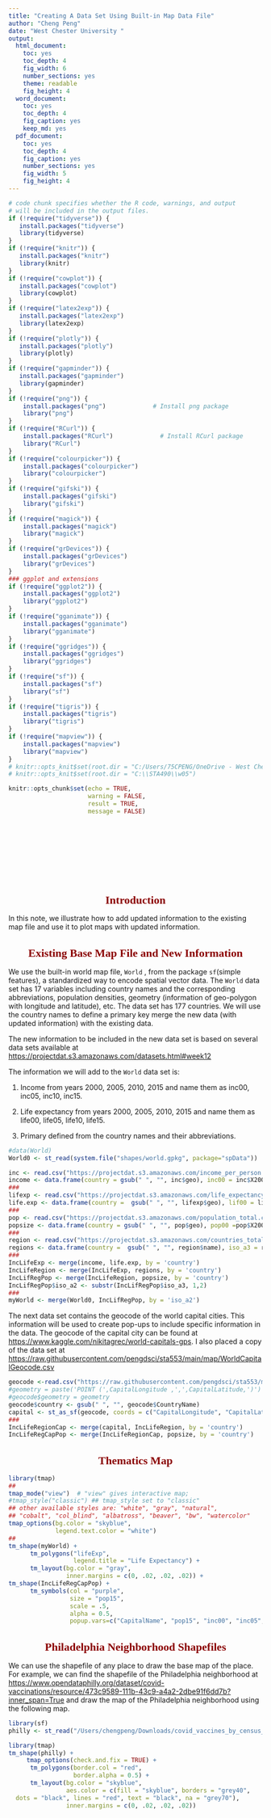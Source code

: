 ```yaml
---
title: "Creating A Data Set Using Built-in Map Data File"
author: "Cheng Peng"
date: "West Chester University "
output:
  html_document: 
    toc: yes
    toc_depth: 4
    fig_width: 6
    number_sections: yes
    theme: readable
    fig_height: 4
  word_document: 
    toc: yes
    toc_depth: 4
    fig_caption: yes
    keep_md: yes
  pdf_document: 
    toc: yes
    toc_depth: 4
    fig_caption: yes
    number_sections: yes
    fig_width: 5
    fig_height: 4
---
```

<style type="text/css">

div#TOC li {
    list-style:none;
    background-image:none;
    background-repeat:none;
    background-position:0;
}
h1.title {
  font-size: 24px;
  color: DarkRed;
  text-align: center;
}
h4.author { /* Header 4 - and the author and data headers use this too  */
    font-size: 18px;
  font-family: "Times New Roman", Times, serif;
  color: DarkRed;
  text-align: center;
}
h4.date { /* Header 4 - and the author and data headers use this too  */
  font-size: 18px;
  font-family: "Times New Roman", Times, serif;
  color: DarkBlue;
  text-align: center;
}
h1 { /* Header 3 - and the author and data headers use this too  */
    font-size: 22px;
    font-family: "Times New Roman", Times, serif;
    color: darkred;
    text-align: center;
}
h2 { /* Header 3 - and the author and data headers use this too  */
    font-size: 18px;
    font-family: "Times New Roman", Times, serif;
    color: navy;
    text-align: left;
}

h3 { /* Header 3 - and the author and data headers use this too  */
    font-size: 15px;
    font-family: "Times New Roman", Times, serif;
    color: navy;
    text-align: left;
}

h4 { /* Header 4 - and the author and data headers use this too  */
    font-size: 18px;
    font-family: "Times New Roman", Times, serif;
    color: darkred;
    text-align: left;
}
</style>

```r
# code chunk specifies whether the R code, warnings, and output 
# will be included in the output files.
if (!require("tidyverse")) {
   install.packages("tidyverse")
   library(tidyverse)
}
if (!require("knitr")) {
   install.packages("knitr")
   library(knitr)
}
if (!require("cowplot")) {
   install.packages("cowplot")
   library(cowplot)
}
if (!require("latex2exp")) {
   install.packages("latex2exp")
   library(latex2exp)
}
if (!require("plotly")) {
   install.packages("plotly")
   library(plotly)
}
if (!require("gapminder")) {
   install.packages("gapminder")
   library(gapminder)
}
if (!require("png")) {
    install.packages("png")             # Install png package
    library("png")
}
if (!require("RCurl")) {
    install.packages("RCurl")             # Install RCurl package
    library("RCurl")
}
if (!require("colourpicker")) {
    install.packages("colourpicker")              
    library("colourpicker")
}
if (!require("gifski")) {
    install.packages("gifski")              
    library("gifski")
}
if (!require("magick")) {
    install.packages("magick")              
    library("magick")
}
if (!require("grDevices")) {
    install.packages("grDevices")              
    library("grDevices")
}
### ggplot and extensions
if (!require("ggplot2")) {
    install.packages("ggplot2")              
    library("ggplot2")
}
if (!require("gganimate")) {
    install.packages("gganimate")              
    library("gganimate")
}
if (!require("ggridges")) {
    install.packages("ggridges")              
    library("ggridges")
}
if (!require("sf")) {
    install.packages("sf")              
    library("sf")
}
if (!require("tigris")) {
    install.packages("tigris")              
    library("tigris")
}
if (!require("mapview")) {
    install.packages("mapview")              
    library("mapview")
}
# knitr::opts_knit$set(root.dir = "C:/Users/75CPENG/OneDrive - West Chester University of PA/Documents")
# knitr::opts_knit$set(root.dir = "C:\\STA490\\w05")

knitr::opts_chunk$set(echo = TRUE,       
                      warning = FALSE,   
                      result = TRUE,   
                      message = FALSE)
```

\

\

\

\

# Introduction

In this note, we illustrate how to add updated information to the existing map file and use it to plot maps with updated information.

# Existing Base Map File and New Information

We use the built-in world map file, `World` , from the package `sf`(simple features), a standardized way to encode spatial vector data. The `World` data set has 17 variables including country names and the corresponding abbreviations, population densities, geometry (information of geo-polygon with longitude and latitude), etc. The data set has 177 countries. We will use the country names to define a primary key merge the new data (with updated information) with the existing data.

The new information to be included in the new data set is based on several data sets available at <https://projectdat.s3.amazonaws.com/datasets.html#week12> 

The information we will add to the `World` data set is:

1. Income from years 2000, 2005, 2010, 2015 and name them as inc00, inc05, inc10, inc15.

2. Life expectancy from years 2000, 2005, 2010, 2015 and name them as life00, life05, life10, life15.

3. Primary defined from the country names and their abbreviations.

```r
#data(World)
World0 <- st_read(system.file("shapes/world.gpkg", package="spData"))
```

```r
inc <- read.csv("https://projectdat.s3.amazonaws.com/income_per_person.csv")
income <- data.frame(country = gsub(" ", "", inc$geo), inc00 = inc$X2000, inc05 = inc$X2005, inc10 = inc$X2010, inc15 = inc$X2015)
###
lifexp <- read.csv("https://projectdat.s3.amazonaws.com/life_expectancy_years.csv")
life.exp <- data.frame(country =  gsub(" ", "", lifexp$geo), lif00 = lifexp$X2000, lif05 = lifexp$X2005, lif10 = lifexp$X2010, lif15 = lifexp$X2015)
###
pop <- read.csv("https://projectdat.s3.amazonaws.com/population_total.csv")
popsize <- data.frame(country = gsub(" ", "", pop$geo), pop00 =pop$X2000, pop05 = pop$X2005, pop10 = pop$X2010, pop15 = pop$X2015)
###
region <- read.csv("https://projectdat.s3.amazonaws.com/countries_total.csv")
regions <- data.frame(country =  gsub(" ", "", region$name), iso_a3 = region$alpha.3)
###
IncLifeExp <- merge(income, life.exp, by = 'country')
IncLifeRegion <- merge(IncLifeExp, regions, by = 'country')
IncLifRegPop <- merge(IncLifeRegion, popsize, by = 'country')
IncLifRegPop$iso_a2 <- substr(IncLifRegPop$iso_a3, 1,2)
###
myWorld <- merge(World0, IncLifRegPop, by = 'iso_a2')
```

The next data set contains the geocode of the world capital cities. This information will be used to create pop-ups to include specific information in the data. The geocode of the capital city can be found at <https://www.kaggle.com/nikitagrec/world-capitals-gps>. I also placed a copy of the data set at <https://raw.githubusercontent.com/pengdsci/sta553/main/map/WorldCapitalGeocode.csv>



```r
geocode <-read.csv("https://raw.githubusercontent.com/pengdsci/sta553/main/map/WorldCapitalGeocode.csv")
#geometry = paste('POINT (',CapitalLongitude ,',',CapitalLatitude,')')
#geocode$geometry = geometry
geocode$country <- gsub(" ", "", geocode$CountryName)
capital <- st_as_sf(geocode, coords = c("CapitalLongitude", "CapitalLatitude"), crs = 4326)
###
IncLifeRegionCap <- merge(capital, IncLifeRegion, by = 'country')
IncLifeRegCapPop <- merge(IncLifeRegionCap, popsize, by = 'country')
```


# Thematics Map

```r
library(tmap)
##
tmap_mode("view")  # "view" gives interactive map; 
#tmap_style("classic") ## tmap_style set to "classic"
## other available styles are: "white", "gray", "natural", 
## "cobalt", "col_blind", "albatross", "beaver", "bw", "watercolor"
tmap_options(bg.color = "skyblue", 
             legend.text.color = "white")
##
tm_shape(myWorld) +
      tm_polygons("lifeExp", 
                  legend.title = "Life Expectancy") +
      tm_layout(bg.color = "gray", 
                inner.margins = c(0, .02, .02, .02)) + 
tm_shape(IncLifeRegCapPop) +
      tm_symbols(col = "purple", 
                 size = "pop15", 
                 scale = .5,
                 alpha = 0.5,
                 popup.vars=c("CapitalName", "pop15", "inc00", "inc05", "inc10","inc15", "lif00","lif05","lif10", "lif15")) 
```



# Philadelphia Neighborhood Shapefiles

We can use the shapefile of any place to draw the base map of the place. For example, we can find the shapefile of the Philadelphia neighborhood at <https://www.opendataphilly.org/dataset/covid-vaccinations/resource/473c9589-111b-43c9-a4a2-2dbe91f6dd7b?inner_span=True> and draw the map of the Philadelphia neighborhood using the following map. 

```r
library(sf)
philly <- st_read("/Users/chengpeng/Downloads/covid_vaccines_by_census_tract/covid_vaccines_by_census_tract.shp")
```

```r
library(tmap)
tm_shape(philly) +
     tmap_options(check.and.fix = TRUE) +
      tm_polygons(border.col = "red",
                  border.alpha = 0.5) +
      tm_layout(bg.color = "skyblue",
                aes.color = c(fill = "skyblue", borders = "grey40",
  dots = "black", lines = "red", text = "black", na = "grey70"),
                inner.margins = c(0, .02, .02, .02)) 
```
